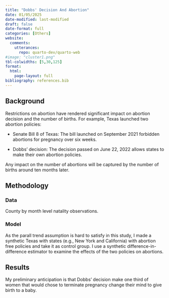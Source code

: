 ```yaml
---
title: "Dobbs' Decision And Abortion"
date: 01/05/2025
date-modified: last-modified
draft: false
date-format: full
categories: [Others]
website:
  comments: 
    utterances:
      repo: quarto-dev/quarto-web
#image: "cluster1.png"
tbl-colwidths: [5,30,125]
format: 
  html:
    page-layout: full
bibliography: references.bib
---
```


## Background

Restrictions on abortion have rendered significant impact on abortion decision and the number of births. For example, Texas launched two abortion policies:

-   Senate Bill 8 of Texas: The bill launched on September 2021 forbidden abortions for pregnancy over six weeks.

-   Dobbs' decision: The decision passed on June 22, 2022 allows states to make their own abortion policies.

Any impact on the number of abortions will be captured by the number of births around ten months later.

## Methodology

### Data

County by month level natality observations.

### Model

As the parall trend assumption is hard to satisfy in this study, I made a synthetic Texas with states (e.g., New York and California) with abortion free policies and take it as control group. I use a synthetic difference-in-difference estimator to examine the effects of the two policies on abortions.

## Results

My preliminary anticipation is that Dobbs' decision make one third of women that would chose to terminate pregnancy change their mind to give birth to a baby.
